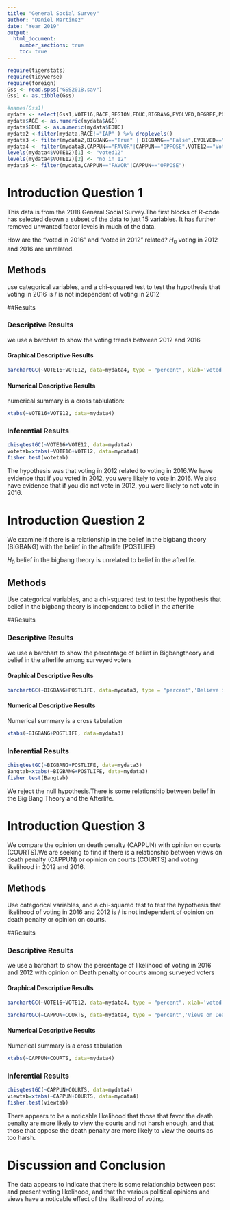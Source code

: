```yaml
---
title: "General Social Survey"
author: "Daniel Martinez"
date: "Year 2019"
output: 
  html_document:
    number_sections: true
    toc: true
---
```



```r
require(tigerstats)
require(tidyverse)
require(foreign)
Gss <- read.spss("GSS2018.sav")
Gss1 <- as.tibble(Gss)
```

```r
#names(Gss1)
mydata <- select(Gss1,VOTE16,RACE,REGION,EDUC,BIGBANG,EVOLVED,DEGREE,POSTLIFE,AGE,OWNGUN,CAPPUN,COURTS,POLVIEWS,VOTE12,GOD)
mydata$AGE <- as.numeric(mydata$AGE)
mydata$EDUC <- as.numeric(mydata$EDUC)
mydata2 <-filter(mydata,RACE!="IAP" ) %>% droplevels()
mydata3 <- filter(mydata2,BIGBANG=="True" | BIGBANG=="False",EVOLVED=="True"|EVOLVED=="False",POSTLIFE=="YES"|POSTLIFE=="NO",OWNGUN=="YES"|OWNGUN=="NO",COURTS=="TOO HARSH"|COURTS=="NOT HARSH ENOUGH"|COURTS=="ABOUT RIGHT") %>% droplevels()
mydata4 <- filter(mydata3,CAPPUN=="FAVOR"|CAPPUN=="OPPOSE",VOTE12=="Voted"|VOTE12=="Did not vote",VOTE16=="Voted"|VOTE16=="Did not vote") %>% droplevels()
levels(mydata4$VOTE12)[1] <- "voted12"
levels(mydata4$VOTE12)[2] <- "no in 12"
mydata5 <- filter(mydata,CAPPUN=="FAVOR"|CAPPUN=="OPPOSE")
```


# Introduction Question 1

<!--In this section you explain what you are trying to show.  Where did the data come from?  What is the research or other question you are trying to answer?!-->

This data is from the 2018 General Social Survey.The first blocks of R-code has selected deown a subset of the data to just 15 variables. It has further removed unwanted factor levels in much of the data.

How are the "voted in 2016" and "voted in 2012" related?
$H_0$ voting in 2012 and 2016 are unrelated.

## Methods

<!--Decide on your methods:  use "variable analysis" or other appropriate descriptors.  Make sure to choose at least one graphical method and at least one numerical method.!-->

use categorical variables, and a chi-squared test to test the hypothesis that voting in 2016 is / is not independent of voting in 2012

##Results

<!--Divide this section into two sub-sections:  One for your descriptive  results and one for your inferential results.!-->

### Descriptive Results

we use a barchart to show the voting trends between 2012 and 2016

#### Graphical Descriptive Results

<!--Graphical results here.  Make sure to show your code.  Provide appropriate labels for axes, giving units if possible, and provide a good title for the graph, too.  Use the graphical results to describe the patterns if any that exist in the data as focused toward the research question!-->


```r
barchartGC(~VOTE16+VOTE12, data=mydata4, type = "percent", xlab='voted in 2016') 

```


#### Numerical Descriptive Results

<!--Numerical results go here. Use the numerical results to describe the patterns if any that exist in the data as focused toward the research question!-->

numerical summary is a cross tablulation:

```r
xtabs(~VOTE16+VOTE12, data=mydata4)
```


### Inferential Results

<!--State hypothesis clearly.  Make sure your discussion of the inferential test covers all the aspects that the test output produces, such as test statistic, p-value etc.  Make a decision about the null hypothesis, explain the assumptions on which the selected test/procedure was based, and why the chosen procedure satisfys the assumptions and is appropriate to answer the research question!-->


```r
chisqtestGC(~VOTE16+VOTE12, data=mydata4)
votetab=xtabs(~VOTE16+VOTE12, data=mydata4)
fisher.test(votetab)
```
The hypothesis was that voting in 2012 related to voting in 2016.We have evidence that if you voted in 2012, you were likely to vote in 2016. We also have evidence that if you did not vote in 2012, you were likely to not vote in 2016.

# Introduction Question 2

<!--In this section you explain what you are trying to show.  Where did the data come from?  What is the research or other question you are trying to answer?!-->

We examine if there is a relationship in the belief in the bigbang theory (BIGBANG) with the belief in the afterlife (POSTLIFE)

$H_0$ belief in the bigbang theory is unrelated to belief in the afterlife.

## Methods

<!--Decide on your methods:  use "variable analysis" or other appropriate descriptors.  Make sure to choose at least one graphical method and at least one numerical method.!-->

Use categorical variables, and a chi-squared test to test the hypothesis that belief in the bigbang theory is independent to belief in the afterlife

##Results

<!--Divide this section into two sub-sections:  One for your descriptive  results and one for your inferential results.!-->

### Descriptive Results
we use a barchart to show the percentage of belief in Bigbangtheory and belief in the afterlife among surveyed voters

#### Graphical Descriptive Results

<!--Graphical results here.  Make sure to show your code.  Provide appropriate labels for axes, giving units if possible, and provide a good title for the graph, too.  Use the graphical results to describe the patterns if any that exist in the data as focused toward the research question!-->

```r
barchartGC(~BIGBANG+POSTLIFE, data=mydata3, type = "percent",'Believe in Postlife',main='BELIEVE IN BIGBANG') 

```

#### Numerical Descriptive Results

<!--Numerical results go here. Use the numerical results to describe the patterns if any that exist in the data as focused toward the research question!-->

Numerical summary is a cross tabulation
```r
xtabs(~BIGBANG+POSTLIFE, data=mydata3)
```
### Inferential Results

<!--State hypothesis clearly.  Make sure your discussion of the inferential test covers all the aspects that the test output produces, such as test statistic, p-value etc.  Make a decision about the null hypothesis, explain the assumptions on which the selected test/procedure was based, and why the chosen procedure satisfys the assumptions and is appropriate to answer the research question!-->



```r
chisqtestGC(~BIGBANG+POSTLIFE, data=mydata3)
Bangtab=xtabs(~BIGBANG+POSTLIFE, data=mydata3)
fisher.test(Bangtab)
```

We reject the null hypothesis.There is some relationship between belief in the Big Bang Theory and the Afterlife.

# Introduction Question 3

<!--In this section you explain what you are trying to show.  Where did the data come from?  What is the research or other question you are trying to answer?!-->

We compare the opinion on death penalty (CAPPUN) with opinion on courts (COURTS).We are seeking to find if there is a relationship between views on death penalty (CAPPUN) or opinion on courts (COURTS) and voting likelihood in 2012 and 2016.

## Methods

<!--Decide on your methods:  use "variable analysis" or other appropriate descriptors.  Make sure to choose at least one graphical method and at least one numerical method.!-->
Use categorical variables, and a chi-squared test to test the hypothesis that likelihood of voting in 2016 and 2012 is / is not independent of opinion on death penalty or opinion on courts.

##Results

<!--Divide this section into two sub-sections:  One for your descriptive  results and one for your inferential results.!-->

### Descriptive Results

we use a barchart to show the percentage of likelihood of voting in 2016 and 2012 with opinion on Death penalty or courts among surveyed voters


#### Graphical Descriptive Results

<!--Graphical results here.  Make sure to show your code.  Provide appropriate labels for axes, giving units if possible, and provide a good title for the graph, too.  Use the graphical results to describe the patterns if any that exist in the data as focused toward the research question!-->

```r
barchartGC(~VOTE16+VOTE12, data=mydata4, type = "percent", xlab='voted in 2016')

barchartGC(~CAPPUN+COURTS, data=mydata4, type = "percent",'Views on Death Penalty',main='Views on Courts') 

```

#### Numerical Descriptive Results

<!--Numerical results go here. Use the numerical results to describe the patterns if any that exist in the data as focused toward the research question!-->
Numerical summary is a cross tabulation
```r
xtabs(~CAPPUN+COURTS, data=mydata4)
```

### Inferential Results

<!--State hypothesis clearly.  Make sure your discussion of the inferential test covers all the aspects that the test output produces, such as test statistic, p-value etc.  Make a decision about the null hypothesis, explain the assumptions on which the selected test/procedure was based, and why the chosen procedure satisfys the assumptions and is appropriate to answer the research question!-->

```r
chisqtestGC(~CAPPUN+COURTS, data=mydata4)
viewtab=xtabs(~CAPPUN+COURTS, data=mydata4)
fisher.test(viewtab)
```
There appears to be a noticable likelihood that those that favor the death penalty are more likely to view the courts and not harsh enough, and that those that oppose the death penalty are more likely to view the courts as too harsh.

# Discussion and Conclusion

<!--Discussion and conclusion here.  If you found a relationship be sure to consider whether the relationship occurs because one of the variavbles causes the other, or whether they perhasps are related for some other reason.  Watch the chapter 6 videos from the GeorgeTown videos collection.!-->

The data appears to indicate that there is some relationship between past and present voting likelihood, and that the various political opinions and views have a noticable effect of the likelihood of voting.

